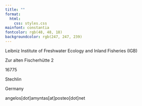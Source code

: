 ```yaml
---
title: ""
format: 
  html: 
    css: styles.css
mainfont: constantia 
fontcolor: rgb(48, 48, 18)
backgroundcolor: rgb(247, 247, 239)
---
```


::: cent
Leibniz Institute of Freshwater Ecology and Inland Fisheries (IGB)

Zur alten Fischerhütte 2

16775

Stechlin

Germany

angelos\[dot\]amyntas\[at\]posteo\[dot\]net
:::
